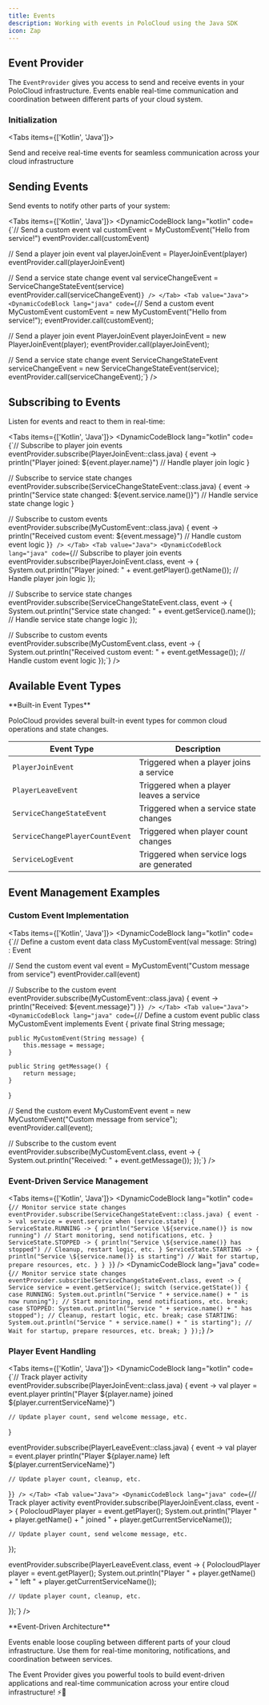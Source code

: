 ```yaml
---
title: Events
description: Working with events in PoloCloud using the Java SDK
icon: Zap
---
```



## Event Provider

The `EventProvider` gives you access to send and receive events in your PoloCloud infrastructure. Events enable real-time communication and coordination between different parts of your cloud system.

### Initialization

<Tabs items={['Kotlin', 'Java']}>
    <Tab value="Kotlin">
        <DynamicCodeBlock lang="kotlin" code='val eventProvider = PoloCloud.eventProvider()' />
    </Tab>
    <Tab value="Java">
        <DynamicCodeBlock lang="java" code='var eventProvider = PoloCloud.eventProvider();' />
    </Tab>
</Tabs>

<div className="text-center mb-12">
    <div className="w-20 h-1 bg-gradient-to-r from-transparent via-primary/50 to-transparent rounded-full mx-auto mb-6" />
    <div className="text-xl text-muted-foreground max-w-3xl mx-auto">
        Send and receive real-time events for seamless communication across your cloud infrastructure
    </div>
</div>

## Sending Events

Send events to notify other parts of your system:

<Tabs items={['Kotlin', 'Java']}>
    <Tab value="Kotlin">
        <DynamicCodeBlock lang="kotlin" code={`// Send a custom event
val customEvent = MyCustomEvent("Hello from service!")
eventProvider.call(customEvent)

// Send a player join event
val playerJoinEvent = PlayerJoinEvent(player)
eventProvider.call(playerJoinEvent)

// Send a service state change event
val serviceChangeEvent = ServiceChangeStateEvent(service)
eventProvider.call(serviceChangeEvent)`} />
    </Tab>
    <Tab value="Java">
        <DynamicCodeBlock lang="java" code={`// Send a custom event
MyCustomEvent customEvent = new MyCustomEvent("Hello from service!");
eventProvider.call(customEvent);

// Send a player join event
PlayerJoinEvent playerJoinEvent = new PlayerJoinEvent(player);
eventProvider.call(playerJoinEvent);

// Send a service state change event
ServiceChangeStateEvent serviceChangeEvent = new ServiceChangeStateEvent(service);
eventProvider.call(serviceChangeEvent);`} />
    </Tab>
</Tabs>

## Subscribing to Events

Listen for events and react to them in real-time:

<Tabs items={['Kotlin', 'Java']}>
    <Tab value="Kotlin">
        <DynamicCodeBlock lang="kotlin" code={`// Subscribe to player join events
eventProvider.subscribe(PlayerJoinEvent::class.java) { event ->
    println("Player joined: \${event.player.name}")
    // Handle player join logic
}

// Subscribe to service state changes
eventProvider.subscribe(ServiceChangeStateEvent::class.java) { event ->
    println("Service state changed: \${event.service.name()}")
    // Handle service state change logic
}

// Subscribe to custom events
eventProvider.subscribe(MyCustomEvent::class.java) { event ->
    println("Received custom event: \${event.message}")
    // Handle custom event logic
}`} />
    </Tab>
    <Tab value="Java">
        <DynamicCodeBlock lang="java" code={`// Subscribe to player join events
eventProvider.subscribe(PlayerJoinEvent.class, event -> {
    System.out.println("Player joined: " + event.getPlayer().getName());
    // Handle player join logic
});

// Subscribe to service state changes
eventProvider.subscribe(ServiceChangeStateEvent.class, event -> {
    System.out.println("Service state changed: " + event.getService().name());
    // Handle service state change logic
});

// Subscribe to custom events
eventProvider.subscribe(MyCustomEvent.class, event -> {
    System.out.println("Received custom event: " + event.getMessage());
    // Handle custom event logic
});`} />
    </Tab>
</Tabs>

## Available Event Types

<Callout type="info">
**Built-in Event Types**

PoloCloud provides several built-in event types for common cloud operations and state changes.
</Callout>

| Event Type                | Description                                    |
| ------------------------- | ---------------------------------------------- |
| `PlayerJoinEvent`         | Triggered when a player joins a service       |
| `PlayerLeaveEvent`        | Triggered when a player leaves a service      |
| `ServiceChangeStateEvent` | Triggered when a service state changes        |
| `ServiceChangePlayerCountEvent` | Triggered when player count changes      |
| `ServiceLogEvent`         | Triggered when service logs are generated     |

## Event Management Examples

### Custom Event Implementation

<Tabs items={['Kotlin', 'Java']}>
    <Tab value="Kotlin">
        <DynamicCodeBlock lang="kotlin" code={`// Define a custom event
data class MyCustomEvent(val message: String) : Event

// Send the custom event
val event = MyCustomEvent("Custom message from service")
eventProvider.call(event)

// Subscribe to the custom event
eventProvider.subscribe(MyCustomEvent::class.java) { event ->
    println("Received: \${event.message}")
}`} />
    </Tab>
    <Tab value="Java">
        <DynamicCodeBlock lang="java" code={`// Define a custom event
public class MyCustomEvent implements Event {
    private final String message;
    
    public MyCustomEvent(String message) {
        this.message = message;
    }
    
    public String getMessage() {
        return message;
    }
}

// Send the custom event
MyCustomEvent event = new MyCustomEvent("Custom message from service");
eventProvider.call(event);

// Subscribe to the custom event
eventProvider.subscribe(MyCustomEvent.class, event -> {
    System.out.println("Received: " + event.getMessage());
});`} />
    </Tab>
</Tabs>

### Event-Driven Service Management

<Tabs items={['Kotlin', 'Java']}>
    <Tab value="Kotlin">
        <DynamicCodeBlock lang="kotlin" code={`// Monitor service state changes
eventProvider.subscribe(ServiceChangeStateEvent::class.java) { event ->
    val service = event.service
    when (service.state) {
        ServiceState.RUNNING -> {
            println("Service \${service.name()} is now running")
            // Start monitoring, send notifications, etc.
        }
        ServiceState.STOPPED -> {
            println("Service \${service.name()} has stopped")
            // Cleanup, restart logic, etc.
        }
        ServiceState.STARTING -> {
            println("Service \${service.name()} is starting")
            // Wait for startup, prepare resources, etc.
        }
    }
}`} />
    </Tab>
    <Tab value="Java">
        <DynamicCodeBlock lang="java" code={`// Monitor service state changes
eventProvider.subscribe(ServiceChangeStateEvent.class, event -> {
    Service service = event.getService();
    switch (service.getState()) {
        case RUNNING:
            System.out.println("Service " + service.name() + " is now running");
            // Start monitoring, send notifications, etc.
            break;
        case STOPPED:
            System.out.println("Service " + service.name() + " has stopped");
            // Cleanup, restart logic, etc.
            break;
        case STARTING:
            System.out.println("Service " + service.name() + " is starting");
            // Wait for startup, prepare resources, etc.
            break;
    }
});`} />
    </Tab>
</Tabs>

### Player Event Handling

<Tabs items={['Kotlin', 'Java']}>
    <Tab value="Kotlin">
        <DynamicCodeBlock lang="kotlin" code={`// Track player activity
eventProvider.subscribe(PlayerJoinEvent::class.java) { event ->
    val player = event.player
    println("Player \${player.name} joined \${player.currentServiceName}")
    
    // Update player count, send welcome message, etc.
}

eventProvider.subscribe(PlayerLeaveEvent::class.java) { event ->
    val player = event.player
    println("Player \${player.name} left \${player.currentServiceName}")
    
    // Update player count, cleanup, etc.
}`} />
    </Tab>
    <Tab value="Java">
        <DynamicCodeBlock lang="java" code={`// Track player activity
eventProvider.subscribe(PlayerJoinEvent.class, event -> {
    PolocloudPlayer player = event.getPlayer();
    System.out.println("Player " + player.getName() + " joined " + player.getCurrentServiceName());
    
    // Update player count, send welcome message, etc.
});

eventProvider.subscribe(PlayerLeaveEvent.class, event -> {
    PolocloudPlayer player = event.getPlayer();
    System.out.println("Player " + player.getName() + " left " + player.getCurrentServiceName());
    
    // Update player count, cleanup, etc.
});`} />
    </Tab>
</Tabs>

<Callout type="tip">
**Event-Driven Architecture**

Events enable loose coupling between different parts of your cloud infrastructure. Use them for real-time monitoring, notifications, and coordination between services.
</Callout>

The Event Provider gives you powerful tools to build event-driven applications and real-time communication across your entire cloud infrastructure! ⚡🚀
